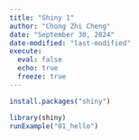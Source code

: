 ```yaml
---
title: "Shiny 1"
author: "Chong Zhi Cheng"
date: "September 30, 2024"
date-modified: "last-modified"
execute:
  eval: false
  echo: true
  freeze: true
---
```


```r
install.packages("shiny")

```

```r
library(shiny)
runExample("01_hello")

```
